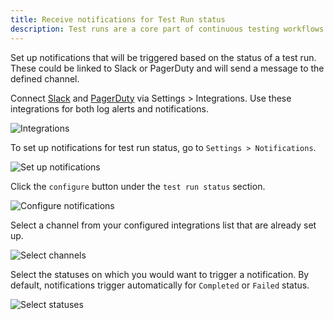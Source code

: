 ```yaml
---
title: Receive notifications for Test Run status
description: Test runs are a core part of continuous testing workflows and could be triggered via UI or in the CI/CD pipeline. Teams need visibility into triggered runs, status updates, and result summaries without having to come to the dashboard to constantly check. Integrations with Slack and PagerDuty allow notifications to be configured for some of these events.
---
```


Set up notifications that will be triggered based on the status of a test run. These could be linked to Slack or PagerDuty and will send a message to the defined channel.

<Steps>
<Step>

Connect [Slack](/observe/how-to/set-up-alerts/create-a-slack-integration) and [PagerDuty](/observe/how-to/set-up-alerts/create-a-pagerduty-integration) via Settings > Integrations. Use these integrations for both log alerts and notifications.

![Integrations](/images/docs/evaluate/how-to/optimize-evaluation-processes/test-run-notifications/integrations.png)

</Step>
<Step>

To set up notifications for test run status, go to `Settings > Notifications`.

![Set up notifications](/images/docs/evaluate/how-to/optimize-evaluation-processes/test-run-notifications/notifications.png)

</Step>
<Step>

Click the `configure` button under the `test run status` section.

![Configure notifications](/images/docs/evaluate/how-to/optimize-evaluation-processes/test-run-notifications/configure-notifications.png)

</Step>
<Step>

Select a channel from your configured integrations list that are already set up.

![Select channels](/images/docs/evaluate/how-to/optimize-evaluation-processes/test-run-notifications/select-channel.png)

</Step>
<Step>

Select the statuses on which you would want to trigger a notification. By default, notifications trigger automatically for `Completed` or `Failed` status.

![Select statuses](/images/docs/evaluate/how-to/optimize-evaluation-processes/test-run-notifications/select-statuses.png)

</Step>
</Steps>